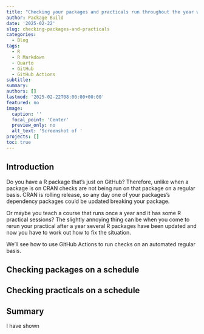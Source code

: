 ```yaml
---
title: "Checking your packages and practicals run throughout the year with GitHub Actions"
author: Package Build
date: '2025-02-22'
slug: checking-packages-and-practicals
categories:
  - Blog
tags:
  - R
  - R Markdown
  - Quarto
  - GitHub
  - GitHub Actions
subtitle:
summary: 
authors: []
lastmod: '2025-02-22T08:00:00+00:00'
featured: no
image:
  caption: ''
  focal_point: 'Center'
  preview_only: no
  alt_text: 'Screenshot of '
projects: []
toc: true
---
```


## Introduction

Do you have a R package that's just on GitHub? Therefore, unlike when a package is on CRAN checks are not being run on that package on a regular basis. CRAN is rolling release, so any day one of your packages's dependency packages could be updated breaking your package.

Or maybe you teach a course that runs once a year and it has some R practical sessions? The slightly annoying thing can be when you come to rerun your practical after a year several R packages have been updated and now you have to work out how to fix the situation.

We'll see how to use GitHub Actions to run checks on an automated regular basis.

## Checking packages on a schedule

## Checking practicals on a schedule

## Summary

I have shown

